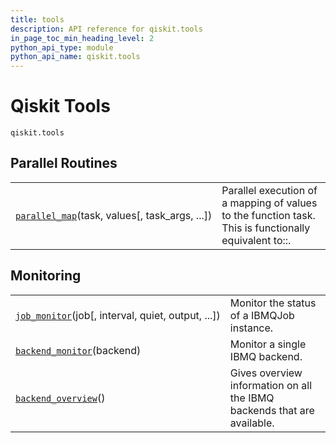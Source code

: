 ```yaml
---
title: tools
description: API reference for qiskit.tools
in_page_toc_min_heading_level: 2
python_api_type: module
python_api_name: qiskit.tools
---
```


<span id="module-qiskit.tools" />

# Qiskit Tools

`qiskit.tools`

## Parallel Routines

|                                                                                                           |                                                                                                       |
| --------------------------------------------------------------------------------------------------------- | ----------------------------------------------------------------------------------------------------- |
| [`parallel_map`](qiskit.tools.parallel_map "qiskit.tools.parallel_map")(task, values\[, task\_args, ...]) | Parallel execution of a mapping of values to the function task. This is functionally equivalent to::. |

## Monitoring

|                                                                                                            |                                                                         |
| ---------------------------------------------------------------------------------------------------------- | ----------------------------------------------------------------------- |
| [`job_monitor`](qiskit.tools.job_monitor "qiskit.tools.job_monitor")(job\[, interval, quiet, output, ...]) | Monitor the status of a IBMQJob instance.                               |
| [`backend_monitor`](qiskit.tools.backend_monitor "qiskit.tools.backend_monitor")(backend)                  | Monitor a single IBMQ backend.                                          |
| [`backend_overview`](qiskit.tools.backend_overview "qiskit.tools.backend_overview")()                      | Gives overview information on all the IBMQ backends that are available. |

